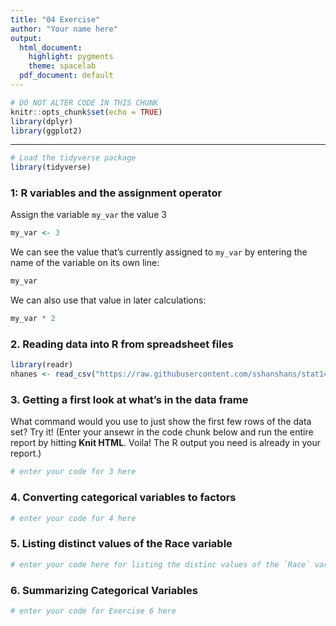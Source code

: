 ```yaml
---
title: "04 Exercise"
author: "Your name here"
output:
  html_document:
    highlight: pygments
    theme: spacelab
  pdf_document: default
---
```


```r
# DO NOT ALTER CODE IN THIS CHUNK
knitr::opts_chunk$set(echo = TRUE)
library(dplyr)
library(ggplot2)
```

* * *

```r
# Load the tidyverse package
library(tidyverse)
```

### 1: R variables and the assignment operator 
Assign the variable `my_var` the value 3
```r
my_var <- 3
```

We can see the value that's currently assigned to `my_var` by entering the name of the variable on its own line:

```r
my_var
```

We can also use that value in later calculations:
```r
my_var * 2
```

### 2. Reading data into R from spreadsheet files
```r
library(readr)
nhanes <- read_csv("https://raw.githubusercontent.com/sshanshans/stat140/master/docs/labs/data/nhanes.csv")
```

### 3. Getting a first look at what's in the data frame
What command would you use to just show the first few rows of the data set? Try it! (Enter your ansewr in the code chunk below and run the entire report by hitting **Knit HTML**. Voila! The R output you need is already in your report.)
    
```r
# enter your code for 3 here
```

### 4. Converting categorical variables to factors

```r
# enter your code for 4 here
```

### 5. Listing distinct values of the Race variable

```r
# enter your code here for listing the distinc values of the `Race` variable.
```

### 6. Summarizing Categorical Variables

```r
# enter your code for Exercise 6 here
```
